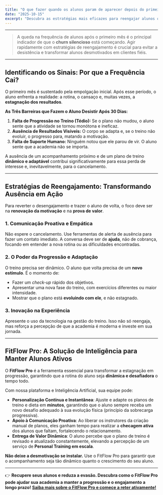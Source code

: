```yaml
---
title: "O que fazer quando os alunos param de aparecer depois do primeiro mês: Estratégias de Reengajamento Dinâmico"
date: "2025-10-15"
excerpt: "Descubra as estratégias mais eficazes para reengajar alunos que perderam o ritmo após o primeiro mês de academia, combatendo a estagnação e usando a tecnologia para oferecer um acompanhamento que evolui com o cliente."
---
```


---

> A queda na frequência de alunos após o primeiro mês é o principal indicador de que o **churn silencioso** está começando. Agir rapidamente com estratégias de reengajamento é crucial para evitar a desistência e transformar alunos desmotivados em clientes fiéis.

---

## Identificando os Sinais: Por que a Frequência Cai?

O primeiro mês é sustentado pela empolgação inicial. Após esse período, o aluno enfrenta a realidade: a rotina, o cansaço e, muitas vezes, a **estagnação dos resultados**.

**As Três Barreiras que Fazem o Aluno Desistir Após 30 Dias:**

1.  **Falta de Progressão no Treino (Tédio):** Se o plano não mudou, o aluno sente que a atividade se tornou monótona e ineficaz.
2.  **Ausência de Resultados Visíveis:** O corpo se adapta e, se o treino não evoluir, o progresso para, matando a motivação.
3.  **Falta de Suporte Humano:** Ninguém notou que ele parou de vir. O aluno sente que a academia não se importa.

A ausência de um acompanhamento próximo e de um plano de treino **dinâmico e adaptável** contribui significativamente para essa perda de interesse e, inevitavelmente, para o cancelamento.

---

## Estratégias de Reengajamento: Transformando Ausência em Ação

Para reverter o desengajamento e trazer o aluno de volta, o foco deve ser na **renovação da motivação** e na **prova de valor**.

### 1. Comunicação Proativa e Empática
Não espere o cancelamento. Use ferramentas de alerta de ausência para fazer um contato imediato. A conversa deve ser de **ajuda**, não de cobrança, focando em entender a nova rotina ou as dificuldades encontradas.

### 2. O Poder da Progressão e Adaptação
O treino precisa ser dinâmico. O aluno que volta precisa de um **novo estímulo**. É o momento de:
* Fazer um *check-up* rápido dos objetivos.
* Apresentar uma nova fase do treino, com exercícios diferentes ou maior intensidade.
* Mostrar que o plano está **evoluindo com ele**, e não estagnado.

### 3. Inovação na Experiência
Apresente o uso da tecnologia na gestão do treino. Isso não só reengaja, mas reforça a percepção de que a academia é moderna e investe em sua jornada.

---

## FitFlow Pro: A Solução de Inteligência para Manter Alunos Ativos

O **FitFlow Pro** é a ferramenta essencial para transformar a estagnação em progressão, garantindo que a rotina do aluno seja **dinâmica e desafiadora** o tempo todo.

Com nossa plataforma e Inteligência Artificial, sua equipe pode:

* **Personalização Contínua e Instantânea**: Ajuste e adapte os planos de treino e dieta em **minutos**, garantindo que o aluno sempre receba um novo desafio adequado à sua evolução física (princípio da sobrecarga progressiva).
* **Apoio à Comunicação Proativa**: Ao liberar os instrutores da criação manual de planos, eles ganham tempo para realizar a **checagem ativa** dos alunos que faltam, fortalecendo o relacionamento.
* **Entrega de Valor Dinâmica**: O aluno percebe que o plano de treino é revisado e atualizado constantemente, elevando a percepção de um serviço de **Personal Training em escala**.

**Não deixe a desmotivação se instalar.** Use o FitFlow Pro para garantir que o acompanhamento seja tão dinâmico quanto o crescimento do seu aluno.

---

👉 **Recupere seus alunos e reduza a evasão. Descubra como o FitFlow Pro pode ajudar sua academia a manter a progressão e o engajamento a longo prazo!**
[**Saiba mais sobre o FitFlow Pro e comece a reter ativamente!**](https://www.fitflowpro.com.br/)